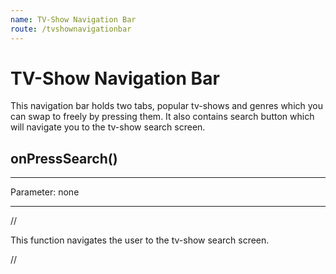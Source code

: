 ```yaml
---
name: TV-Show Navigation Bar
route: /tvshownavigationbar
---
```


# TV-Show Navigation Bar

This navigation bar holds two tabs, popular tv-shows and genres which you can swap to freely by pressing them. It also contains search button which will navigate you to the tv-show search screen.

## onPressSearch()

---

Parameter: none

---

//

This function navigates the user to the tv-show search screen.

//
